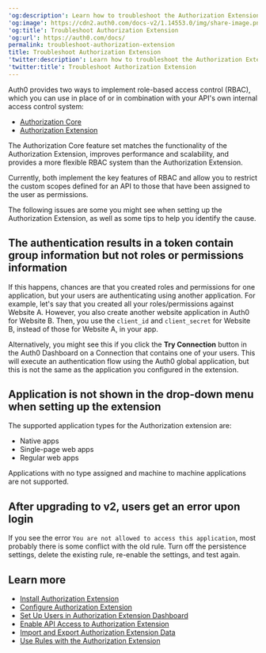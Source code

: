 ---
'og:description': Learn how to troubleshoot the Authorization Extension.
'og:image': https://cdn2.auth0.com/docs-v2/1.14553.0/img/share-image.png
'og:title': Troubleshoot Authorization Extension
'og:url': https://auth0.com/docs/
permalink: troubleshoot-authorization-extension
title: Troubleshoot Authorization Extension
'twitter:description': Learn how to troubleshoot the Authorization Extension.
'twitter:title': Troubleshoot Authorization Extension
---
<Callout icon="file-lines" color="#0EA5E9" iconType="regular">

Auth0 provides two ways to implement role-based access control (RBAC), which you can use in place of or in combination with your API's own internal access control system:

* [Authorization Core](/docs/manage-users/access-control/rbac)
* [Authorization Extension](/docs/customize/extensions/authorization-extension)

The Authorization Core feature set matches the functionality of the Authorization Extension, improves performance and scalability, and provides a more flexible RBAC system than the Authorization Extension.

Currently, both implement the key features of RBAC and allow you to restrict the custom scopes defined for an API to those that have been assigned to the user as permissions.

</Callout>

The following issues are some you might see when setting up the Authorization Extension, as well as some tips to help you identify the cause.

## The authentication results in a token contain group information but not roles or permissions information

If this happens, chances are that you created roles and permissions for one application, but your users are authenticating using another application. For example, let's say that you created all your roles/permissions against Website A. However, you also create another website application in Auth0 for Website B. Then, you use the `client_id` and `client_secret` for Website B, instead of those for Website A, in your app.

Alternatively, you might see this if you click the **Try Connection** button in the <Tooltip tip="Auth0 Dashboard: Auth0's main product to configure your services." cta="View Glossary" href="/docs/glossary?term=Auth0+Dashboard">Auth0 Dashboard</Tooltip> on a Connection that contains one of your users. This will execute an authentication flow using the Auth0 global application, but this is not the same as the application you configured in the extension.

## Application is not shown in the drop-down menu when setting up the extension

The supported application types for the Authorization extension are:

* Native apps
* Single-page web apps
* Regular web apps

Applications with no type assigned and machine to machine applications are not supported.

## After upgrading to v2, users get an error upon login

If you see the error `You are not allowed to access this application`, most probably there is some conflict with the old rule. Turn off the persistence settings, delete the existing rule, re-enable the settings, and test again.

## Learn more

* [Install Authorization Extension](/docs/customize/extensions/authorization-extension/install-authorization-extension)
* [Configure Authorization Extension](/docs/customize/extensions/authorization-extension/configure-authorization-extension)
* [Set Up Users in Authorization Extension Dashboard](/docs/customize/extensions/authorization-extension/set-up-authorization-extension-users)
* [Enable API Access to Authorization Extension](/docs/customize/extensions/authorization-extension/enable-api-access-to-authorization-extension)
* [Import and Export Authorization Extension Data](/docs/customize/extensions/authorization-extension/import-and-export-authorization-extension-data)
* [Use Rules with the Authorization Extension](/docs/customize/extensions/authorization-extension/use-rules-with-the-authorization-extension)